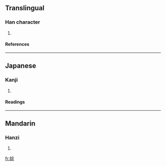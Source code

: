 ==Translingual==
===Han character===
{{Han char|rn=38|rad=女|as=08|sn=11|four=4349<sub>1</sub>|canj=女十一火 (VJMF)}}
# {{defn|Han|sort=女08}}
====References====
{{Han ref|kx=0264.030|dkj=06387|hdz=21061.120|uh=5A43|ud=23107|bh=D4DD|bd=54493}}
----
==Japanese==
===Kanji===
{{ja-kanji|grade=|rs=女08}}
# {{defn|Japanese}} 
====Readings====
{{ja-readings|on=[[そう]] (sō), [[す]] (su)|kun=}}
----
==Mandarin==
===Hanzi===
{{cmn-hanzi|pin=[[cóng]] (cong2)|wg=ts'ung<sup>2</sup>}}
# {{defn|Mandarin}}

[[fr:婃]]